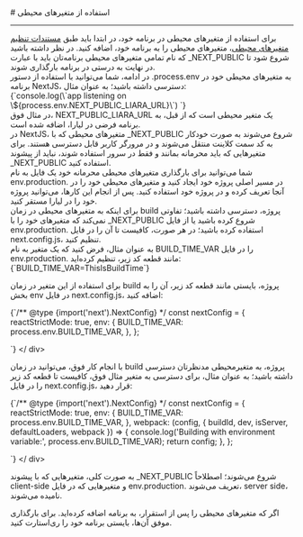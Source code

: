 

<Layout>
<Head>
<title>مستندات تنظیم متغیرهای محیطی در NextJS - لیارا</title>
<meta property="og:title" content="مستندات خدمات رایانش ابری لیارا" />
<meta property="og:description" content="مستندات مربوط به نحوه تنظیم متغیرهای محیطی در پلتفرم NextJS در لیارا"  />
<meta property="og:image" content="https://files.liara.ir/liara/logos/liara-poster.jpg" />
</Head>
# استفاده از متغیرهای محیطی 
<hr className="mb-2" />
برای استفاده از متغیرهای محیطی در برنامه خود، در ابتدا باید طبق <a href="/paas/details/envs" className="text-[#2196f3] ">مستندات تنظیم متغیرهای محیطی</a>، متغیرهای محیطی را به برنامه خود، اضافه کنید. در نظر داشته باشید که نام تمامی متغیرهای محیطی برنامه‌تان باید با عبارت <Important>_NEXT_PUBLIC</Important> شروع شود تا در نهایت به درستی در برنامه بارگذاری شوند.
<div className="h-2" />
در ادامه، شما می‌توانید با استفاده از دستور <Important>.process.env</Important> به متغیرهای محیطی خود در برنامه NextJS، دسترسی داشته باشید؛ به عنوان مثال:

<div className="h-2" />
<div dir="ltr">
<Highlight  className="js">
{`console.log(\`app listening on \${process.env.NEXT_PUBLIC_LIARA_URL}\`) `}
</Highlight>
</ div>
<div className="h-2" />
در مثال فوق، <Important>NEXT_PUBLIC_LIARA_URL</Important> یک متغیر محیطی است که از قبل، به برنامه فرضی در لیارا، اضافه شده است.

<Section id="set-private-envs" title="بارگذاری متغیرهای محیطی در سرور" />
در NextJS، متغیرهای محیطی که با <Important>_NEXT_PUBLIC</Important> شروع می‌شوند به صورت خودکار به کد سمت کلاینت منتقل می‌شوند و در مرورگر کاربر قابل دسترسی هستند. برای متغیرهایی که باید محرمانه بمانند و فقط در سرور استفاده شوند، نباید از پیشوند <Important>_NEXT_PUBLIC</Important> استفاده کنید.
<div className="h-2" />
شما می‌توانید برای بارگذاری متغیرهای محیطی محرمانه خود یک فایل به نام <Important>env.production.</Important> در مسیر اصلی پروژه خود ایجاد کنید و متغیرهای محیطی خود را در آنجا تعریف کرده و در پروژه خود استفاده کنید. پس از انجام این کارها، می‌توانید پروژه خود را در لیارا مستقر کنید. 

<Section id="use-envs-while-building" title="استفاده از متغیرهای محیطی در زمان build پروژه" />
برای اینکه به متغیرهای محیطی در زمان build پروژه، دسترسی داشته باشید؛ 
تفاوتی نمی‌کند که متغیرهای خود را با <Important>_NEXT_PUBLIC</Important> شروع کرده باشید یا از فایل <Important>env.production.</Important> استفاده کرده باشید؛ در هر صورت، 
کافیست تا آن را در فایل <Important>next.config.js</Important>، تنظیم کنید. 
<div className="h-2" />
به عنوان مثال، فرض کنید که یک متغیر به نام <Important>BUILD_TIME_VAR</Important> را در فایل <Important>env.production.</Important> مانند قطعه کد زیر، تنظیم کرده‌اید:

<div className="h-2" />
<div dir="ltr">
<Highlight  className="js">
{`BUILD_TIME_VAR=ThisIsBuildTime`}
</Highlight>
</ div>
<div className="h-2" />

برای استفاده از این متغیر در زمان build پروژه، بایستی مانند قطعه کد زیر، آن را به بخش <Important>env</Important> در فایل <Important>next.config.js</Important>، اضافه کنید:
<div className="h-2" />
<div dir="ltr">
<Highlight  className="js">
{`/** @type {import('next').NextConfig} */
const nextConfig = {
  reactStrictMode: true,
  env: {
    BUILD_TIME_VAR: process.env.BUILD_TIME_VAR,
  },
  };

`}
</Highlight>
</ div>
<div className="h-2" />

با انجام کار فوق، می‌توانید در زمان build پروژه، به متغیرمحیطی مدنظرتان دسترسی داشته باشید؛ به عنوان مثال، برای دسترسی به متغیر مثال فوق، کافیست تا قطعه کد زیر را در فایل <Important>next.config.js</Important>، قرار دهید:
<div className="h-2" />
<div dir="ltr">
<Highlight  className="js">
{`/** @type {import('next').NextConfig} */
const nextConfig = {
  reactStrictMode: true,
  env: {
    BUILD_TIME_VAR: process.env.BUILD_TIME_VAR,
  },
  webpack: (config, { buildId, dev, isServer, defaultLoaders, webpack }) => {
    console.log('Building with environment variable:', process.env.BUILD_TIME_VAR);
    return config;
  },
  };

`}
</Highlight>
</ div>
<div className="h-2" />

<Alert variant='info'>
<p>
به صورت کلی، متغیرهایی که با پیشوند <Important>_NEXT_PUBLIC</Important> شروع می‌شوند؛ اصطلاحاً <Important>client-side</Important> و متغیرهایی که در فایل <Important>env.production.</Important> تعریف می‌شوند، <Important>server side</Important>، نامیده می‌شوند.
</p>
</Alert>
<Alert variant='warning'>
<p>
اگر که متغیرهای محیطی را پس از استقرار، به برنامه اضافه کرده‌اید. برای بارگذاری موفق آن‌ها، بایستی برنامه خود را ری‌استارت کنید.
</p>
</Alert>


</Layout>